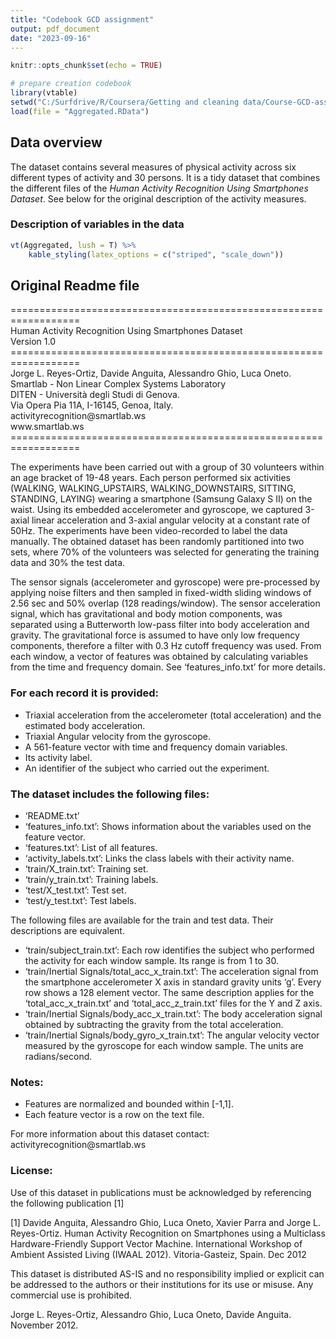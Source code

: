 ```yaml
---
title: "Codebook GCD assignment"
output: pdf_document
date: "2023-09-16"
---
```


```r
knitr::opts_chunk$set(echo = TRUE)

# prepare creation codebook
library(vtable)
setwd("C:/Surfdrive/R/Coursera/Getting and cleaning data/Course-GCD-assignment")
load(file = "Aggregated.RData")

```

## Data overview

The dataset contains several measures of physical activity across six different types of activity and 30 persons. It is a tidy dataset that combines the different files of the *Human Activity Recognition Using Smartphones Dataset*. See below for the original description of the activity measures.


### Description of variables in the data

```r

vt(Aggregated, lush = T) %>% 
    kable_styling(latex_options = c("striped", "scale_down"))

```

## Original Readme file

==================================================================  
Human Activity Recognition Using Smartphones Dataset  
Version 1.0  
==================================================================  
Jorge L. Reyes-Ortiz, Davide Anguita, Alessandro Ghio, Luca Oneto.  
Smartlab - Non Linear Complex Systems Laboratory  
DITEN - Università degli Studi di Genova.  
Via Opera Pia 11A, I-16145, Genoa, Italy.  
activityrecognition@smartlab.ws  
www.smartlab.ws  
==================================================================  

The experiments have been carried out with a group of 30 volunteers within an age bracket of 19-48 years. Each person performed six activities (WALKING, WALKING_UPSTAIRS, WALKING_DOWNSTAIRS, SITTING, STANDING, LAYING) wearing a smartphone (Samsung Galaxy S II) on the waist. Using its embedded accelerometer and gyroscope, we captured 3-axial linear acceleration and 3-axial angular velocity at a constant rate of 50Hz. The experiments have been video-recorded to label the data manually. The obtained dataset has been randomly partitioned into two sets, where 70% of the volunteers was selected for generating the training data and 30% the test data. 

The sensor signals (accelerometer and gyroscope) were pre-processed by applying noise filters and then sampled in fixed-width sliding windows of 2.56 sec and 50% overlap (128 readings/window). The sensor acceleration signal, which has gravitational and body motion components, was separated using a Butterworth low-pass filter into body acceleration and gravity. The gravitational force is assumed to have only low frequency components, therefore a filter with 0.3 Hz cutoff frequency was used. From each window, a vector of features was obtained by calculating variables from the time and frequency domain. See 'features_info.txt' for more details. 

### For each record it is provided:

- Triaxial acceleration from the accelerometer (total acceleration) and the estimated body acceleration.
- Triaxial Angular velocity from the gyroscope. 
- A 561-feature vector with time and frequency domain variables. 
- Its activity label. 
- An identifier of the subject who carried out the experiment.

### The dataset includes the following files:

- 'README.txt'  
- 'features_info.txt': Shows information about the variables used on the feature vector.  
- 'features.txt': List of all features.  
- 'activity_labels.txt': Links the class labels with their activity name.  
- 'train/X_train.txt': Training set.  
- 'train/y_train.txt': Training labels.  
- 'test/X_test.txt': Test set.  
- 'test/y_test.txt': Test labels.  

The following files are available for the train and test data. Their descriptions are equivalent.   

- 'train/subject_train.txt': Each row identifies the subject who performed the activity for each window sample. Its range is from 1 to 30.   
- 'train/Inertial Signals/total_acc_x_train.txt': The acceleration signal from the smartphone accelerometer X axis in standard gravity units 'g'. Every row shows a 128 element vector. The same description applies for the 'total_acc_x_train.txt' and 'total_acc_z_train.txt' files for the Y and Z axis.   
- 'train/Inertial Signals/body_acc_x_train.txt': The body acceleration signal obtained by subtracting the gravity from the total acceleration.   
- 'train/Inertial Signals/body_gyro_x_train.txt': The angular velocity vector measured by the gyroscope for each window sample. The units are radians/second.   

### Notes:

- Features are normalized and bounded within [-1,1].  
- Each feature vector is a row on the text file.  

For more information about this dataset contact: activityrecognition@smartlab.ws

### License:

Use of this dataset in publications must be acknowledged by referencing the following publication [1] 

[1] Davide Anguita, Alessandro Ghio, Luca Oneto, Xavier Parra and Jorge L. Reyes-Ortiz. Human Activity Recognition on Smartphones using a Multiclass Hardware-Friendly Support Vector Machine. International Workshop of Ambient Assisted Living (IWAAL 2012). Vitoria-Gasteiz, Spain. Dec 2012

This dataset is distributed AS-IS and no responsibility implied or explicit can be addressed to the authors or their institutions for its use or misuse. Any commercial use is prohibited.

Jorge L. Reyes-Ortiz, Alessandro Ghio, Luca Oneto, Davide Anguita. November 2012.




